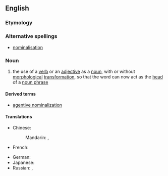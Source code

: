 ==English==
{{wikipedia}}

===Etymology===
{{suffix|nominal|ization|lang=en}}

===Alternative spellings===
*[[nominalisation]]

===Noun===
{{en-noun}}

# {{linguistics}} the use of a [[verb]] or an [[adjective]] as a [[noun]], with or without [[morphological]] [[transformation]], so that the word can now act as the [[head]] of a [[noun phrase]]

====Derived terms====
*[[agentive nominalization]]

====Translations====
{{trans-top|use of a verb or an adjective as a noun}}
* Chinese:
*: Mandarin: {{t|zh|名詞化|sc=Hani}}, {{t|zh|名词化|tr=míngcíhuà|sc=Hani}}
* French: {{t+|fr|substantivation|f}}
{{trans-mid}}
* German: {{t|de|Substantivierung|f}}
* Japanese: {{t|ja|名詞化|tr=めいしか, meishika|sc=Jpan}}
* Russian: {{t|ru|субстантивация|f|tr=substantivácija|sc=Cyrl}}, {{t|ru|номинализация|f|tr=nominalizácija|sc=Cyrl}}
{{trans-bottom}}